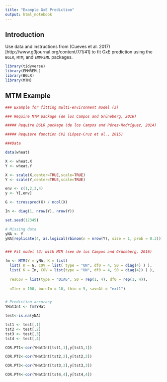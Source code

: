 ```yaml
---
title: "Example GxE Prediction"
output: html_notebook
---
```


## Introduction

Use data and instructions from (Cueves et al. 2017)[http://www.g3journal.org/content/7/1/41] to fit GxE prediction using the `BGLR`, `MTM`, and `EMMREML` packages.

```r

library(tidyverse)
library(EMMREML)
library(BGLR)
library(MTM)

```




## MTM Example

```r

### Example for fitting multi-environment model (3)

### Require MTM package (de los Campos and Grüneberg, 2016)

##### Require BGLR package (de los Campos and Pérez-Rodríguez, 2014)

##### Requiere function CV2 (López-Cruz et al., 2015)

###Data

data(wheat)

X <- wheat.X
Y <- wheat.Y

X <- scale(X,center=TRUE,scale=TRUE)
Y <- scale(Y,center=TRUE,scale=TRUE)

env <- c(1,2,3,4)
y <- Y[,env]

G <- tcrossprod(X) / ncol(X)

In <- diag(1, nrow(Y), nrow(Y))

set.seed(12345)

# Missing data
yNA <- Y
yNA[replicate(4, as.logical(rbinom(n = nrow(Y), size = 1, prob = 0.3)))] <- NA 


### Fit model (3) with MTM (see de los Campos and Grüneberg, 2016)

fm <- MTM(Y = yNA, K = list(
  list( K = G, COV = list( type = "UN", df0 = 4, S0 = diag(4) ) ),
  list( K = In, COV = list(type = "UN", df0 = 4, S0 = diag(4)) ) ),
  
  resCov = list(type = "DIAG", S0 = rep(1, 4), df0 = rep(1, 4)),
  
  nIter = 100, burnIn = 10, thin = 5, saveAt = "ext1")


# Prediction accuracy
YHatInt <- fm$YHat

test<-is.na(yNA)

tst1 <- test[,1]
tst2 <- test[,2]
tst3 <- test[,3]
tst4 <- test[,4]

COR.PT1<-cor(YHatInt[tst1,1],y[tst1,1])

COR.PT2<-cor(YHatInt[tst2,2],y[tst2,2])

COR.PT3<-cor(YHatInt[tst3,3],y[tst3,3])

COR.PT4<-cor(YHatInt[tst4,4],y[tst4,4])


```

